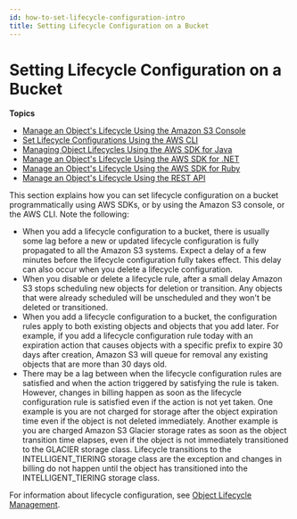```yaml
---
id: how-to-set-lifecycle-configuration-intro
title: Setting Lifecycle Configuration on a Bucket
---
```

# Setting Lifecycle Configuration on a Bucket<a name="how-to-set-lifecycle-configuration-intro"></a>

**Topics**
+ [Manage an Object's Lifecycle Using the Amazon S3 Console](manage-lifecycle-using-console.mdx)
+ [Set Lifecycle Configurations Using the AWS CLI](set-lifecycle-cli.mdx)
+ [Managing Object Lifecycles Using the AWS SDK for Java](manage-lifecycle-using-java.mdx)
+ [Manage an Object's Lifecycle Using the AWS SDK for \.NET](manage-lifecycle-using-dot-net.mdx)
+ [Manage an Object's Lifecycle Using the AWS SDK for Ruby](manage-lifecycle-using-ruby.mdx)
+ [Manage an Object's Lifecycle Using the REST API](manage-lifecycle-using-rest.mdx)

This section explains how you can set lifecycle configuration on a bucket programmatically using AWS SDKs, or by using the Amazon S3 console, or the AWS CLI\. Note the following:
+ When you add a lifecycle configuration to a bucket, there is usually some lag before a new or updated lifecycle configuration is fully propagated to all the Amazon S3 systems\. Expect a delay of a few minutes before the lifecycle configuration fully takes effect\. This delay can also occur when you delete a lifecycle configuration\.
+ When you disable or delete a lifecycle rule, after a small delay Amazon S3 stops scheduling new objects for deletion or transition\. Any objects that were already scheduled will be unscheduled and they won't be deleted or transitioned\.
+ When you add a lifecycle configuration to a bucket, the configuration rules apply to both existing objects and objects that you add later\. For example, if you add a lifecycle configuration rule today with an expiration action that causes objects with a specific prefix to expire 30 days after creation, Amazon S3 will queue for removal any existing objects that are more than 30 days old\.
+ There may be a lag between when the lifecycle configuration rules are satisfied and when the action triggered by satisfying the rule is taken\. However, changes in billing happen as soon as the lifecycle configuration rule is satisfied even if the action is not yet taken\. One example is you are not charged for storage after the object expiration time even if the object is not deleted immediately\. Another example is you are charged Amazon S3 Glacier storage rates as soon as the object transition time elapses, even if the object is not immediately transitioned to the GLACIER storage class\. Lifecycle transitions to the INTELLIGENT\_TIERING storage class are the exception and changes in billing do not happen until the object has transitioned into the INTELLIGENT\_TIERING storage class\. 

For information about lifecycle configuration, see [Object Lifecycle Management](object-lifecycle-mgmt.mdx)\.